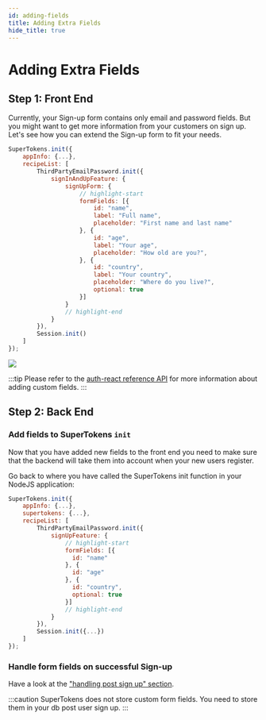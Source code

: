```yaml
---
id: adding-fields
title: Adding Extra Fields
hide_title: true
---
```



# Adding Extra Fields

## Step 1: Front End

Currently, your Sign-up form contains only email and password fields.
But you might want to get more information from your customers on sign up.
Let's see how you can extend the Sign-up form to fit your needs.

<FrontendSDKTabs>
<TabItem value="reactjs">

```js
SuperTokens.init({
    appInfo: {...},
    recipeList: [
        ThirdPartyEmailPassword.init({
            signInAndUpFeature: {
                signUpForm: {
                    // highlight-start
                    formFields: [{
                        id: "name",
                        label: "Full name",
                        placeholder: "First name and last name"
                    }, {
                        id: "age",
                        label: "Your age",
                        placeholder: "How old are you?",
                    }, {
                        id: "country",
                        label: "Your country",
                        placeholder: "Where do you live?",
                        optional: true
                    }]
                }
                // highlight-end
            }
        }),
        Session.init()
    ]
});
```
</TabItem>
</FrontendSDKTabs>

<img src="/img/thirdpartyemailpassword/signup-with-name-and-age.png" />

:::tip
Please refer to the <a href="/docs/auth-react/emailpassword/config/sign-up#signupform-config-values" target="_blank">auth-react reference API</a>  for more information about adding custom fields.
:::

## Step 2: Back End

### Add fields to SuperTokens `init`
Now that you have added new fields to the front end you need to make sure that the backend will take them into account when your new users register.

Go back to where you have called the SuperTokens init function in your NodeJS application:

<BackendSDKTabs>
<TabItem value="nodejs">

```js
SuperTokens.init({
    appInfo: {...},
    supertokens: {...},
    recipeList: [
        ThirdPartyEmailPassword.init({
            signUpFeature: {
                // highlight-start
                formFields: [{
                  id: "name"
                }, {
                  id: "age"
                }, {
                  id: "country",
                  optional: true
                }]
                // highlight-end
            }
        }),
        Session.init({...})
    ]
});
```
</TabItem>
</BackendSDKTabs>

### Handle form fields on successful Sign-up

Have a look at the ["handling post sign up" section](../handling-signinup-success#3-handling-signin--signup-event-on-the-backend).

:::caution
SuperTokens does not store custom form fields. You need to store them in your db post user sign up.
:::

